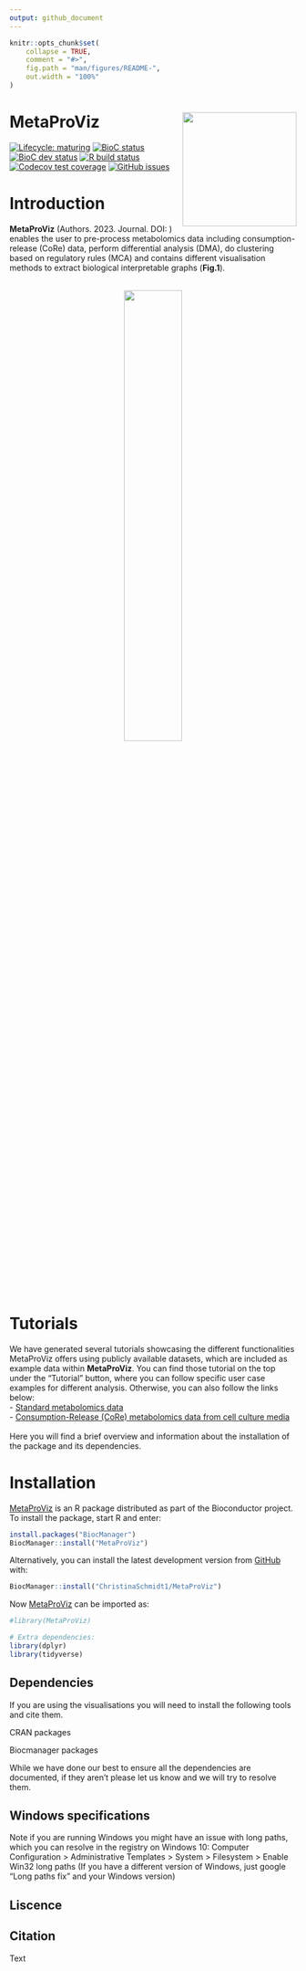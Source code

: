 ```yaml
---
output: github_document
---
```


<!-- README.md is generated from README.Rmd. Please edit that file -->

```r
knitr::opts_chunk$set(
    collapse = TRUE,
    comment = "#>",
    fig.path = "man/figures/README-",
    out.width = "100%"
)
```

# MetaProViz <img src="inst/figures/Hexagon_MetaProViz.png" align="right" width="200" />


<!-- badges: start -->
[![Lifecycle: maturing](https://img.shields.io/badge/lifecycle-maturing-blue.svg)](https://www.tidyverse.org/lifecycle/#maturing)
[![BioC status]()]()
[![BioC dev status]()]()
[![R build status]()]()
[![Codecov test coverage]()]()
[![GitHub issues](https://img.shields.io/github/issues/ChristinaSchmidt1/MetaProViz)](https://github.com/ChristinaSchmidt1/MetaProViz/issues)
<!-- badges: end -->

# **Introduction**
**MetaProViz** (Authors. 2023. Journal. DOI: ) enables the user to pre-process metabolomics data including consumption-release (CoRe) data, perform differential analysis (DMA), do clustering based on regulatory rules (MCA) and contains different visualisation methods to extract biological interpretable graphs (**Fig.1**).\
\
<p align="center" width="100%">
<img src="inst/figures/Fig.1.png" align="center" width="45%">
</p>

# Tutorials
We have generated several tutorials showcasing the different functionalities MetaProViz offers using publicly available datasets, which are included as example data within **MetaProViz**. You can find those tutorial on the top under the "Tutorial" button, where you can follow specific user case examples for different analysis. Otherwise, you can also follow the links below:\
- [Standard metabolomics data](https://saezlab.github.io/decoupleR/articles/decoupleR.html)\
- [Consumption-Release (CoRe) metabolomics data from cell culture media](CoRe-Metabolomics.html)\
\
Here you will find a brief overview and information about the installation of the package and its dependencies.

# Installation
[MetaProViz](Link to bioconductor) is an R package distributed as part of the Bioconductor project. To install the package, start R and enter:
```r
install.packages("BiocManager")
BiocManager::install("MetaProViz")
```

Alternatively, you can install the latest development version from [GitHub](https://github.com/ChristinaSchmidt1/MetaProViz) with:\
```r
BiocManager::install("ChristinaSchmidt1/MetaProViz")
```

Now [MetaProViz](Link to bioconductor) can be imported as:
```r
#library(MetaProViz)

# Extra dependencies:
library(dplyr)
library(tidyverse)
```

## Dependencies
If you are using the visualisations you will need to install the following tools and cite them.\

CRAN packages

Biocmanager packages

While we have done our best to ensure all the dependencies are documented, if they aren't please let us know and we will try to resolve them.

## Windows specifications
Note if you are running Windows you might have an issue with long paths, which you can resolve in the registry on Windows 10:
Computer Configuration > Administrative Templates > System > Filesystem > Enable Win32 long paths
(If you have a different version of Windows, just google "Long paths fix" and your Windows version)

## Liscence

## Citation
Text



